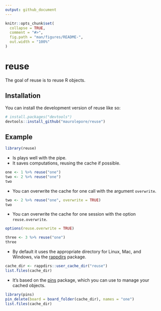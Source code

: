 ```yaml
---
output: github_document
---
```


<!-- README.md is generated from README.Rmd. Please edit that file -->

```r
knitr::opts_chunk$set(
  collapse = TRUE,
  comment = "#>",
  fig.path = "man/figures/README-",
  out.width = "100%"
)
```

# reuse

<!-- badges: start -->
<!-- badges: end -->

The goal of reuse is to reuse R objects.

## Installation

You can install the development version of reuse like so:

``` r
# install.packages("devtools")
devtools::install_github("maurolepore/reuse")
```

## Example

```r
library(reuse)
```

* Is plays well with the pipe.
* It saves computations, reusing the cache if possible.

```r
one <- 1 %>% reuse("one")
two <- 2 %>% reuse("one")
two
```

* You can overwrite the cache for one call with the argument `overwrite`.

```r
two <- 2 %>% reuse("one", overwrite = TRUE)
two
```

* You can overwrite the cache for one session with the option `reuse.overwrite`.

```r
options(reuse.overwrite = TRUE)

three <- 3 %>% reuse("one")
three
```

* By default it uses the appropriate directory for Linux, Mac, and Windows, via
the [rappdirs](https://rappdirs.r-lib.org/) package.

```r
cache_dir <- rappdirs::user_cache_dir("reuse")
list.files(cache_dir)
```

* It's based on the [pins](https://pins.rstudio.com/) package, which you can
use to manage your cached objects.

```r
library(pins)
pin_delete(board = board_folder(cache_dir), names = "one")
list.files(cache_dir)
```
